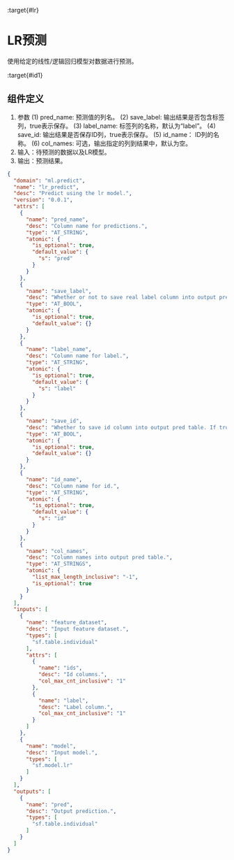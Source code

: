 :target{#lr}

# LR预测

使用给定的线性/逻辑回归模型对数据进行预测。

:target{#id1}

## 组件定义

1. 参数
   (1) pred\_name: 预测值的列名。
   (2) save\_label: 输出结果是否包含标签列，true表示保存。
   (3) label\_name: 标签列的名称，默认为“label”。
   (4) save\_id: 输出结果是否保存ID列，true表示保存。
   (5) id\_name： ID列的名称。
   (6) col\_names: 可选，输出指定的列到结果中，默认为空。
2. 输入：待预测的数据以及LR模型。
3. 输出：预测结果。

```json
{
  "domain": "ml.predict",
  "name": "lr_predict",
  "desc": "Predict using the lr model.",
  "version": "0.0.1",
  "attrs": [
    {
      "name": "pred_name",
      "desc": "Column name for predictions.",
      "type": "AT_STRING",
      "atomic": {
        "is_optional": true,
        "default_value": {
          "s": "pred"
        }
      }
    },
    {
      "name": "save_label",
      "desc": "Whether or not to save real label column into output pred table. If true, input feature_dataset must contain label column.",
      "type": "AT_BOOL",
      "atomic": {
        "is_optional": true,
        "default_value": {}
      }
    },
    {
      "name": "label_name",
      "desc": "Column name for label.",
      "type": "AT_STRING",
      "atomic": {
        "is_optional": true,
        "default_value": {
          "s": "label"
        }
      }
    },
    {
      "name": "save_id",
      "desc": "Whether to save id column into output pred table. If true, input feature_dataset must contain id column.",
      "type": "AT_BOOL",
      "atomic": {
        "is_optional": true,
        "default_value": {}
      }
    },
    {
      "name": "id_name",
      "desc": "Column name for id.",
      "type": "AT_STRING",
      "atomic": {
        "is_optional": true,
        "default_value": {
          "s": "id"
        }
      }
    },
    {
      "name": "col_names",
      "desc": "Column names into output pred table.",
      "type": "AT_STRINGS",
      "atomic": {
        "list_max_length_inclusive": "-1",
        "is_optional": true
      }
    }
  ],
  "inputs": [
    {
      "name": "feature_dataset",
      "desc": "Input feature dataset.",
      "types": [
        "sf.table.individual"
      ],
      "attrs": [
        {
          "name": "ids",
          "desc": "Id columns.",
          "col_max_cnt_inclusive": "1"
        },
        {
          "name": "label",
          "desc": "Label column.",
          "col_max_cnt_inclusive": "1"
        }
      ]
    },
    {
      "name": "model",
      "desc": "Input model.",
      "types": [
        "sf.model.lr"
      ]
    }
  ],
  "outputs": [
    {
      "name": "pred",
      "desc": "Output prediction.",
      "types": [
        "sf.table.individual"
      ]
    }
  ]
}
```
